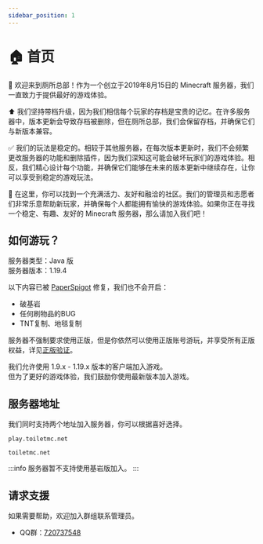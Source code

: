 ```yaml
---
sidebar_position: 1
---
```


# 🏠 首页

🙂 欢迎来到厕所总部！作为一个创立于2019年8月15日的 Minecraft 服务器，我们一直致力于提供最好的游戏体验。

⬆️ 我们坚持带档升级，因为我们相信每个玩家的存档是宝贵的记忆。在许多服务器中，版本更新会导致存档被删除，但在厕所总部，我们会保留存档，并确保它们与新版本兼容。

✅ 我们的玩法是稳定的。相较于其他服务器，在每次版本更新时，我们不会频繁更改服务器的功能和删除插件，因为我们深知这可能会破坏玩家们的游戏体验。相反，我们精心设计每个功能，并确保它们能够在未来的版本更新中继续存在，让你可以享受到稳定的游戏玩法。

🥳 在这里，你可以找到一个充满活力、友好和融洽的社区。我们的管理员和志愿者们非常乐意帮助新玩家，并确保每个人都能拥有愉快的游戏体验。如果你正在寻找一个稳定、有趣、友好的 Minecraft 服务器，那么请加入我们吧！

## 如何游玩？

服务器类型：Java 版  
服务器版本：1.19.4  

以下内容已被 [PaperSpigot](https://papermc.io) 修复，我们也不会开启：
- 破基岩
- 任何刷物品的BUG
- TNT复制、地毯复制

服务器不强制要求使用正版，但是你依然可以使用正版账号游玩，并享受所有正版权益，详见[正版验证](/help/feature/premium)。

我们允许使用 1.9.x - 1.19.x 版本的客户端加入游戏。    
但为了更好的游戏体验，我们鼓励你使用最新版本加入游戏。

## 服务器地址

我们同时支持两个地址加入服务器，你可以根据喜好选择。

```
play.toiletmc.net
```

```
toiletmc.net
```
:::info
服务器暂不支持使用基岩版加入。
:::

## 请求支援

如果需要帮助，欢迎加入群组联系管理员。  
* QQ群：[720737548](https://jq.qq.com/?_wv=1027&k=Uc4Zt2F1)
